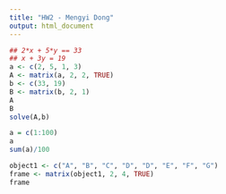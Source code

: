 ```yaml
---
title: "HW2 - Mengyi Dong"
output: html_document
---
```

```r
## 2*x + 5*y == 33
## x + 3y = 19
a <- c(2, 5, 1, 3)
A <- matrix(a, 2, 2, TRUE)
b <- c(33, 19)
B <- matrix(b, 2, 1)
A
B
solve(A,b)
```

```r
a = c(1:100)
a
sum(a)/100
```

```r
object1 <- c("A", "B", "C", "D", "D", "E", "F", "G")
frame <- matrix(object1, 2, 4, TRUE)
frame
```

